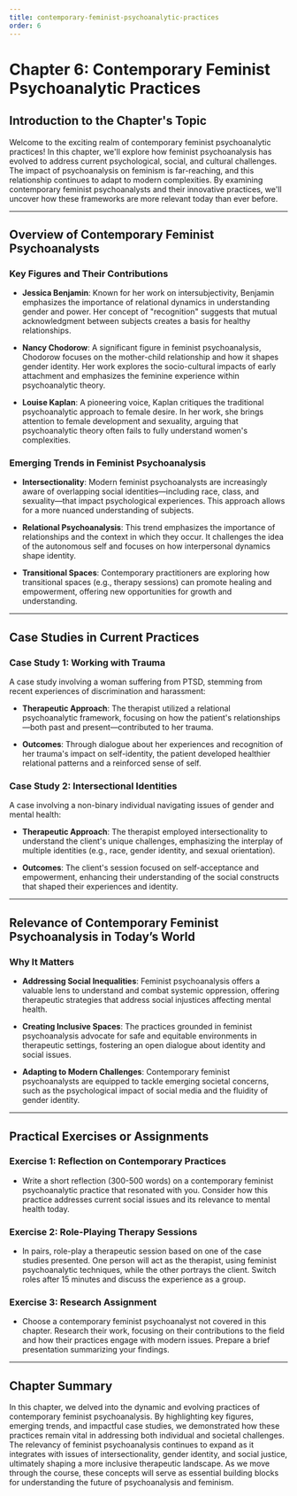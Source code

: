 ```yaml
---
title: contemporary-feminist-psychoanalytic-practices
order: 6
---
```


# Chapter 6: Contemporary Feminist Psychoanalytic Practices

## Introduction to the Chapter's Topic

Welcome to the exciting realm of contemporary feminist psychoanalytic practices! In this chapter, we'll explore how feminist psychoanalysis has evolved to address current psychological, social, and cultural challenges. The impact of psychoanalysis on feminism is far-reaching, and this relationship continues to adapt to modern complexities. By examining contemporary feminist psychoanalysts and their innovative practices, we'll uncover how these frameworks are more relevant today than ever before.

---

## Overview of Contemporary Feminist Psychoanalysts

### Key Figures and Their Contributions

- **Jessica Benjamin**: Known for her work on intersubjectivity, Benjamin emphasizes the importance of relational dynamics in understanding gender and power. Her concept of "recognition" suggests that mutual acknowledgment between subjects creates a basis for healthy relationships.

- **Nancy Chodorow**: A significant figure in feminist psychoanalysis, Chodorow focuses on the mother-child relationship and how it shapes gender identity. Her work explores the socio-cultural impacts of early attachment and emphasizes the feminine experience within psychoanalytic theory.

- **Louise Kaplan**: A pioneering voice, Kaplan critiques the traditional psychoanalytic approach to female desire. In her work, she brings attention to female development and sexuality, arguing that psychoanalytic theory often fails to fully understand women's complexities.

### Emerging Trends in Feminist Psychoanalysis

- **Intersectionality**: Modern feminist psychoanalysts are increasingly aware of overlapping social identities—including race, class, and sexuality—that impact psychological experiences. This approach allows for a more nuanced understanding of subjects.

- **Relational Psychoanalysis**: This trend emphasizes the importance of relationships and the context in which they occur. It challenges the idea of the autonomous self and focuses on how interpersonal dynamics shape identity.

- **Transitional Spaces**: Contemporary practitioners are exploring how transitional spaces (e.g., therapy sessions) can promote healing and empowerment, offering new opportunities for growth and understanding.

---

## Case Studies in Current Practices

### Case Study 1: Working with Trauma

A case study involving a woman suffering from PTSD, stemming from recent experiences of discrimination and harassment:

- **Therapeutic Approach**: The therapist utilized a relational psychoanalytic framework, focusing on how the patient's relationships—both past and present—contributed to her trauma.

- **Outcomes**: Through dialogue about her experiences and recognition of her trauma's impact on self-identity, the patient developed healthier relational patterns and a reinforced sense of self.

### Case Study 2: Intersectional Identities

A case involving a non-binary individual navigating issues of gender and mental health:

- **Therapeutic Approach**: The therapist employed intersectionality to understand the client's unique challenges, emphasizing the interplay of multiple identities (e.g., race, gender identity, and sexual orientation).

- **Outcomes**: The client's session focused on self-acceptance and empowerment, enhancing their understanding of the social constructs that shaped their experiences and identity.

---

## Relevance of Contemporary Feminist Psychoanalysis in Today’s World

### Why It Matters

- **Addressing Social Inequalities**: Feminist psychoanalysis offers a valuable lens to understand and combat systemic oppression, offering therapeutic strategies that address social injustices affecting mental health.

- **Creating Inclusive Spaces**: The practices grounded in feminist psychoanalysis advocate for safe and equitable environments in therapeutic settings, fostering an open dialogue about identity and social issues.

- **Adapting to Modern Challenges**: Contemporary feminist psychoanalysts are equipped to tackle emerging societal concerns, such as the psychological impact of social media and the fluidity of gender identity.

---

## Practical Exercises or Assignments

### Exercise 1: Reflection on Contemporary Practices

- Write a short reflection (300-500 words) on a contemporary feminist psychoanalytic practice that resonated with you. Consider how this practice addresses current social issues and its relevance to mental health today.

### Exercise 2: Role-Playing Therapy Sessions

- In pairs, role-play a therapeutic session based on one of the case studies presented. One person will act as the therapist, using feminist psychoanalytic techniques, while the other portrays the client. Switch roles after 15 minutes and discuss the experience as a group.

### Exercise 3: Research Assignment

- Choose a contemporary feminist psychoanalyst not covered in this chapter. Research their work, focusing on their contributions to the field and how their practices engage with modern issues. Prepare a brief presentation summarizing your findings.

---

## Chapter Summary

In this chapter, we delved into the dynamic and evolving practices of contemporary feminist psychoanalysis. By highlighting key figures, emerging trends, and impactful case studies, we demonstrated how these practices remain vital in addressing both individual and societal challenges. The relevancy of feminist psychoanalysis continues to expand as it integrates with issues of intersectionality, gender identity, and social justice, ultimately shaping a more inclusive therapeutic landscape. As we move through the course, these concepts will serve as essential building blocks for understanding the future of psychoanalysis and feminism.
